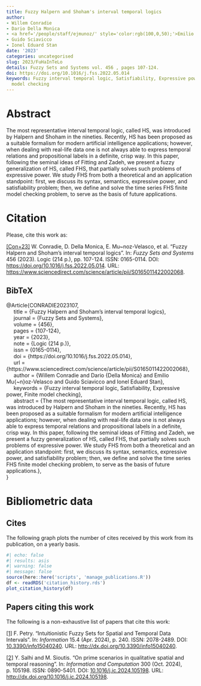 ```yaml
---
title: Fuzzy Halpern and Shoham's interval temporal logics
author:
- Willem Conradie
- Dario Della Monica
- <a href='/people/staff/ejmunoz/' style='color:rgb(100,0,50);'>Emilio Muñoz Velasco</a>
- Guido Sciavicco
- Ionel Eduard Stan
date: '2023'
categories: uncategorised
slug: 2023/FuHaInTeLo
details: Fuzzy Sets and Systems vol. 456 , pages 107-124.
doi: https://doi.org/10.1016/j.fss.2022.05.014
keywords: Fuzzy interval temporal logic, Satisfiability, Expressive power, Finite
  model checking
---
```




# Abstract


The most representative interval temporal logic, called HS, was introduced by Halpern and Shoham in the nineties. Recently, HS has been proposed as a suitable formalism for modern artificial intelligence applications; however, when dealing with real-life data one is not always able to express temporal relations and propositional labels in a definite, crisp way. In this paper, following the seminal ideas of Fitting and Zadeh, we present a fuzzy generalization of HS, called FHS, that partially solves such problems of expressive power. We study FHS from both a theoretical and an application standpoint: first, we discuss its syntax, semantics, expressive power, and satisfiability problem; then, we define and solve the time series FHS finite model checking problem, to serve as the basis of future applications.








# Citation
Please, cite this work as:


<a name=bib-CONRADIE2023107></a>[[Con+23]](#cite-CONRADIE2023107) W. Conradie, D. Della Monica, E. Mu~noz-Velasco, et al. “Fuzzy Halpern and Shoham's interval temporal logics”. In: _Fuzzy Sets and Systems_ 456 (2023). Logic (214 p.), pp. 107-124. ISSN: 0165-0114. DOI: [https://doi.org/10.1016/j.fss.2022.05.014](https://doi.org/https%3A%2F%2Fdoi.org%2F10.1016%2Fj.fss.2022.05.014). URL: [https://www.sciencedirect.com/science/article/pii/S0165011422002068](https://www.sciencedirect.com/science/article/pii/S0165011422002068).

::: {.callout-note appearance="minimal" collapse=true}

## BibTeX

@Article{CONRADIE2023107,<br>&nbsp;&nbsp;&nbsp;&nbsp;  title = {Fuzzy Halpern and Shoham's interval temporal logics},<br>&nbsp;&nbsp;&nbsp;&nbsp;  journal = {Fuzzy Sets and Systems},<br>&nbsp;&nbsp;&nbsp;&nbsp;  volume = {456},<br>&nbsp;&nbsp;&nbsp;&nbsp;  pages = {107-124},<br>&nbsp;&nbsp;&nbsp;&nbsp;  year = {2023},<br>&nbsp;&nbsp;&nbsp;&nbsp;  note = {Logic (214 p.)},<br>&nbsp;&nbsp;&nbsp;&nbsp;  issn = {0165-0114},<br>&nbsp;&nbsp;&nbsp;&nbsp;  doi = {https://doi.org/10.1016/j.fss.2022.05.014},<br>&nbsp;&nbsp;&nbsp;&nbsp;  url = {https://www.sciencedirect.com/science/article/pii/S0165011422002068},<br>&nbsp;&nbsp;&nbsp;&nbsp;  author = {Willem Conradie and Dario {Della Monica} and Emilio Mu{\~n}oz-Velasco and Guido Sciavicco and Ionel Eduard Stan},<br>&nbsp;&nbsp;&nbsp;&nbsp;  keywords = {Fuzzy interval temporal logic, Satisfiability, Expressive power, Finite model checking},<br>&nbsp;&nbsp;&nbsp;&nbsp;  abstract = {The most representative interval temporal logic, called HS, was introduced by Halpern and Shoham in the nineties. Recently, HS has been proposed as a suitable formalism for modern artificial intelligence applications; however, when dealing with real-life data one is not always able to express temporal relations and propositional labels in a definite, crisp way. In this paper, following the seminal ideas of Fitting and Zadeh, we present a fuzzy generalization of HS, called FHS, that partially solves such problems of expressive power. We study FHS from both a theoretical and an application standpoint: first, we discuss its syntax, semantics, expressive power, and satisfiability problem; then, we define and solve the time series FHS finite model checking problem, to serve as the basis of future applications.},<br>}

:::



# Bibliometric data

## Cites

The following graph plots the number of cites received by this work from its publication, on a yearly basis.

```r
#| echo: false
#| results: asis
#| warning: false
#| message: false
source(here::here('scripts', 'manage_publications.R'))
df <- readRDS('citation_history.rds')
plot_citation_history(df)
```



## Papers citing this work

The following is a non-exhaustive list of papers that cite this work:


<a name=bib-Petry_2024></a>[[1]](#cite-Petry_2024) F. Petry. “Intuitionistic Fuzzy Sets for Spatial and Temporal Data Intervals”. In: _Information_ 15.4 (Apr. 2024), p. 240. ISSN: 2078-2489. DOI: [10.3390/info15040240](https://doi.org/10.3390%2Finfo15040240). URL: [http://dx.doi.org/10.3390/info15040240](http://dx.doi.org/10.3390/info15040240).

<a name=bib-Salhi_2024></a>[[2]](#cite-Salhi_2024) Y. Salhi and M. Sioutis. “On prime scenarios in qualitative spatial and temporal reasoning”. In: _Information and Computation_ 300 (Oct. 2024), p. 105198. ISSN: 0890-5401. DOI: [10.1016/j.ic.2024.105198](https://doi.org/10.1016%2Fj.ic.2024.105198). URL: [http://dx.doi.org/10.1016/j.ic.2024.105198](http://dx.doi.org/10.1016/j.ic.2024.105198).

